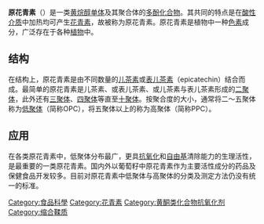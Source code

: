{{expert|time=2013-03-21T16:10:54+00:00}}
{{chemref|time=2013-03-21T16:10:54+00:00}}
'''原花青素'''（{{lang-en|Proanthocyanidins}}）是一类[[黄烷醇单体|黄烷醇单体]]及其聚合体的[[多酚化合物|多酚化合物]]。其共同的特点是在[[酸|酸性介质]]中加热均可产生[[花青素|花青素]]，故被称为原花青素。原花青素是植物中一种[[色素|色素]]成分，广泛存在于各种[[植物|植物]]中。

== 结构 ==
在结构上，原花青素是由不同数量的[[儿茶素|儿茶素]]或[[表儿茶素|表儿茶素]]（epicatechin）结合而成。最简单的原花青素是儿茶素、或表儿茶素、或儿茶素与表儿茶素形成的[[二聚体|二聚体]]，此外还有[[三聚体|三聚体]]、[[四聚体|四聚体]]等直至[[十聚体|十聚体]]。按聚合度的大小，通常将二～五聚体称为[[低聚体|低聚体]]（简称OPC），将五聚体以上的称为高聚体（简称PPC）。

== 应用 ==
在各类原花青素中，低聚体分布最广，更具[[抗氧化|抗氧化]]和[[自由基|自由基]]清除能力的生理活性，是最重要的一类原花青素。国内外以葡萄籽中原花青素作为主要活性成分的药品及保健食品开发较多。目前对原花青素中低聚体与高聚体的分类及测定方法仍没有统一的标准。

[[Category:食品科學|Category:食品科學]]
[[Category:花青素|Category:花青素]]
[[Category:黄酮类化合物抗氧化剂|Category:黄酮类化合物抗氧化剂]]
[[Category:缩合鞣质|Category:缩合鞣质]]